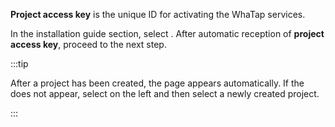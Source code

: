 **Project access key** is the unique ID for activating the WhaTap services.

In the installation guide section, select <Cmdname sid="issue_project_access_key" className="uitext" />. After automatic reception of **project access key**, proceed to the next step.

:::tip

After a project has been created, the <Cmdname sid="agent_installation" className="uitext" /> page appears automatically. If the <Cmdname sid="agent_installation" className="uitext" /> does not appear, select <Cmdname sid="all_projects" className="uitext" /> on the left and then select a newly created project.

:::
